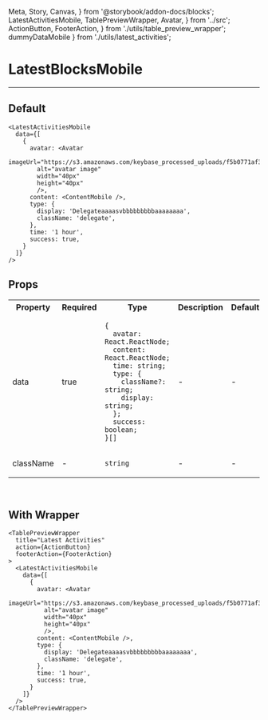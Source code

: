   Meta, Story, Canvas,
} from '@storybook/addon-docs/blocks';
  LatestActivitiesMobile,
  TablePreviewWrapper,
  Avatar,
} from '../src';
  ActionButton, FooterAction,
} from './utils/table_preview_wrapper';
  dummyDataMobile
} from './utils/latest_activities';

<Meta title="LatestActivitiesMobile" component={LatestActivitiesMobile} />

# LatestBlocksMobile
---

## Default
<Canvas>
  <Story name="Default">
    <LatestActivitiesMobile
      data={dummyDataMobile}
    />
  </Story>
</Canvas>

```
<LatestActivitiesMobile
  data={[
    {
      avatar: <Avatar
        imageUrl="https://s3.amazonaws.com/keybase_processed_uploads/f5b0771af36b2e3d6a196a29751e1f05_360_360.jpeg"
        alt="avatar image"
        width="40px"
        height="40px"
        />,
      content: <ContentMobile />,
      type: {
        display: 'Delegateaaaasvbbbbbbbbbaaaaaaaa',
        className: 'delegate',
      },
      time: '1 hour',
      success: true,
    }
  ]}
/>
```

## Props
<table>
  <tr>
    <th>Property</th>
    <th>Required</th>
    <th>Type</th>
    <th>Description</th>
    <th>Default</th>
  </tr>

  <tr>
    <td>data</td>
    <td>true</td>
    <td>

```
{
  avatar: React.ReactNode;
  content: React.ReactNode;
  time: string;
  type: {
    className?: string;
    display: string;
  };
  success: boolean;
}[]
```

  </td>
    <td>-</td>
    <td>-</td>
  </tr>

  <tr>
    <td>className</td>
    <td>-</td>
    <td>

`string`

  </td>
    <td>-</td>
    <td>-</td>
  </tr>
</table>
<br/>

## With Wrapper
<Canvas>
  <Story name="With TabletPreviewWrapper">
    <TablePreviewWrapper
      title="Latest Activities"
      action={ActionButton}
      footerAction={FooterAction}
    >
      <LatestActivitiesMobile
        data={dummyDataMobile}
      />
    </TablePreviewWrapper>
  </Story>
</Canvas>

```
<TablePreviewWrapper
  title="Latest Activities"
  action={ActionButton}
  footerAction={FooterAction}
>
  <LatestActivitiesMobile
    data={[
      {
        avatar: <Avatar
          imageUrl="https://s3.amazonaws.com/keybase_processed_uploads/f5b0771af36b2e3d6a196a29751e1f05_360_360.jpeg"
          alt="avatar image"
          width="40px"
          height="40px"
          />,
        content: <ContentMobile />,
        type: {
          display: 'Delegateaaaasvbbbbbbbbbaaaaaaaa',
          className: 'delegate',
        },
        time: '1 hour',
        success: true,
      }
    ]}
  />
</TablePreviewWrapper>
```
